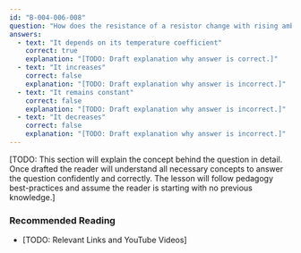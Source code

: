 ```yaml
---
id: "B-004-006-008"
question: "How does the resistance of a resistor change with rising ambient temperature?"
answers:
  - text: "It depends on its temperature coefficient"
    correct: true
    explanation: "[TODO: Draft explanation why answer is correct.]"
  - text: "It increases"
    correct: false
    explanation: "[TODO: Draft explanation why answer is incorrect.]"
  - text: "It remains constant"
    correct: false
    explanation: "[TODO: Draft explanation why answer is incorrect.]"
  - text: "It decreases"
    correct: false
    explanation: "[TODO: Draft explanation why answer is incorrect.]"
---
```


[TODO: This section will explain the concept behind the question in detail. Once drafted the reader will understand all necessary concepts to answer the question confidently and correctly. The lesson will follow pedagogy best-practices and assume the reader is starting with no previous knowledge.]

### Recommended Reading

- [TODO: Relevant Links and YouTube Videos]
